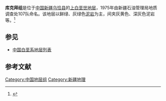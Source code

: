 {{Infobox rockunit
| name           = 库克拜组
| period         = 上白垩世
| age            = 
| image          = 
| imagesize      = 
| caption        = 
| type           = [[组_(地质学)|组]]
| prilithology   = 鲜绿、灰绿色[[泥岩|泥岩]]
| otherlithology = 灰黄色、深灰色泥岩等
| namedfor       = 
| namedby        = 新疆石油管理局地质调查处107队
| region         = [[新疆|新疆]][[乌恰县|乌恰县]]
| country        = {{PRC}}
| coordinates    =
| unitof         =
| subunits       = 
| underlies      = [[乌依塔克组|乌依塔克组]]
| overlies       = [[克孜勒苏组|克孜勒苏组]]
| thickness      = 
| extent         =
| area           = 
| map            = 
| map_caption    = 
}}
'''库克拜组'''是位于[[中国|中国]][[新疆|新疆]][[乌恰县|乌恰县]]的[[上白垩世|上白垩世]][[地层|地层]]，1975年由新疆石油管理局地质调查处107队命名。该地层以鲜绿、灰绿色[[泥岩|泥岩]]为主，间夹灰黄色、深灰色泥岩等。<ref>{{cite book | title=《中国岩石地层辞典》 | publisher=中国地质大学出版社 | author=高振家、陈克强、魏家庸 | year=2000}}</ref>

== 参见 ==
* [[中国白垩系地层列表|中国白垩系地层列表]]

== 参考文献 ==
{{Reflist}}

{{地质小作品}}

[[Category:中国地层组|Category:中国地层组]]
[[Category:新疆地理|Category:新疆地理]]